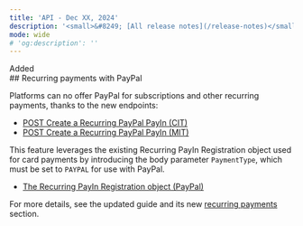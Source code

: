```yaml
---
title: 'API - Dec XX, 2024'  
description: '<small>&#8249; [All release notes](/release-notes)</small>'  
mode: wide  
# 'og:description': ''
---
```

<div class="release-notes-page">

<div class="pill pill-green">Added</div>
## Recurring payments with PayPal

Platforms can no offer PayPal for subscriptions and other recurring payments, thanks to the new endpoints:

- [POST Create a Recurring PayPal PayIn (CIT)](/api-reference/paypal/create-recurring-paypal-payin-cit)
- [POST Create a Recurring PayPal PayIn (MIT)](/api-reference/paypal/create-recurring-paypal-payin-mit)

This feature leverages the existing Recurring PayIn Registration object used for card payments by introducing the body parameter `PaymentType`, which must be set to `PAYPAL` for use with PayPal.

- [The Recurring PayIn Registration object (PayPal)](/api-reference/recurring-payin-registrations/recurring-payin-registration-object-paypal)

For more details, see the updated guide and its new [recurring payments](/guides/payment-methods/paypal#recurring-payments) section.

</div>